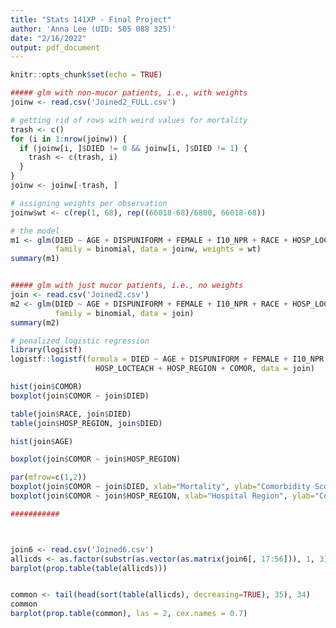 ```yaml
---
title: "Stats 141XP - Final Project"
author: 'Anna Lee (UID: 505 088 325)'
date: "2/16/2022"
output: pdf_document
---
```


```r
knitr::opts_chunk$set(echo = TRUE)
```

```r
##### glm with non-mucor patients, i.e., with weights
joinw <- read.csv('Joined2_FULL.csv')

# getting rid of rows with weird values for mortality
trash <- c()
for (i in 1:nrow(joinw)) {
  if (joinw[i, ]$DIED != 0 && joinw[i, ]$DIED != 1) {
    trash <- c(trash, i)
  }
}
joinw <- joinw[-trash, ]

# assigning weights per observation
joinw$wt <- c(rep(1, 68), rep((66018-68)/6800, 66018-68))

# the model
m1 <- glm(DIED ~ AGE + DISPUNIFORM + FEMALE + I10_NPR + RACE + HOSP_LOCTEACH + HOSP_REGION + COMOR,
          family = binomial, data = joinw, weights = wt)
summary(m1)


##### glm with just mucor patients, i.e., no weights
join <- read.csv('Joined2.csv')
m2 <- glm(DIED ~ AGE + DISPUNIFORM + FEMALE + I10_NPR + RACE + HOSP_LOCTEACH + HOSP_REGION + COMOR,
          family = binomial, data = join)
summary(m2)

# penalized logistic regression
library(logistf)
logistf::logistf(formula = DIED ~ AGE + DISPUNIFORM + FEMALE + I10_NPR + RACE +
                   HOSP_LOCTEACH + HOSP_REGION + COMOR, data = join)
```

```r
hist(join$COMOR)
boxplot(join$COMOR ~ join$DIED)

table(join$RACE, join$DIED)
table(join$HOSP_REGION, join$DIED)

hist(join$AGE)

boxplot(join$COMOR ~ join$HOSP_REGION)

par(mfrow=c(1,2))
boxplot(join$COMOR ~ join$DIED, xlab="Mortality", ylab="Comorbidity Score")
boxplot(join$COMOR ~ join$HOSP_REGION, xlab="Hospital Region", ylab="Comorbidity Score")

###########



join6 <- read.csv('Joined6.csv')
allicds <- as.factor(substr(as.vector(as.matrix(join6[, 17:56])), 1, 3))
barplot(prop.table(table(allicds)))


common <- tail(head(sort(table(allicds), decreasing=TRUE), 35), 34)
common
barplot(prop.table(common), las = 2, cex.names = 0.7)
```